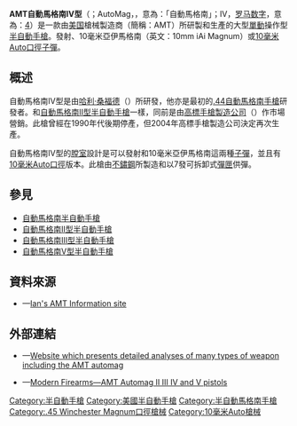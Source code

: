 {{noteTA
|G1=軍事
|G2=長度單位
|G3=Firearms
}}
{{Infobox Weapon
|name= 自動麥格農IV型半自動手槍<br />{{Lang|en|AMT AutoMag IV}}
|image= 
|image_size= 300px
|caption= 
|origin= {{flagcountry|United States}}
|type= [[半自動手槍|半自動手槍]]
<!-- Type selection -->
|is_ranged= yes
|is_bladed= 
|is_explosive= 
|is_artillery= 
|is_vehicle= 
|is_missile= 
|is_UK= 
<!-- Service history -->
|service= 
|used_by= 
|wars= 
<!-- Production history -->
|designer= [[哈利·桑福德|哈利·桑福德]]（{{Lang|en|Harry Sanford}}）
|design_date= 
|manufacturer= <div class="NavFrame collapsed" style="color: black; background-color: #FFFFFF; margin: 0 auto; padding: 0 10px; text-align: left;"><div class="NavHead" style="background-color: #FFFFFF; margin: 0 auto; padding: 0 10px; font-weight:normal;"></div><div class="NavContent" style="background-color: #FFFFFF; margin: 0 auto; padding: 0 10px;">
* {{Link-en|阿卡迪亞機器及工具公司|Arcadia Machine & Tool}}
* [[高標手槍製造公司|高標手槍製造公司]]
</div>
</div>
|unit_cost= [[美元|﹩]]700
|production_date= 1990年—1990年代後期，2004年—
|number= 
|variants= 
<!-- General specifications -->
|spec_label= 
|weight= 空槍：1.3[[千克|千克]]（45.86[[盎司|盎司]]，2.9[[磅|磅]]）
|length= 
|part_length= <div class="NavFrame collapsed" style="color: black; background-color: #FFFFFF; margin: 0 auto; padding: 0 10px; text-align: left;"><div class="NavHead" style="background-color: #FFFFFF; margin: 0 auto; padding: 0 10px; font-weight:normal;"></div><div class="NavContent" style="background-color: #FFFFFF; margin: 0 auto; padding: 0 10px;">
* .45溫徹斯特馬格南：
** 165.1[[毫米|毫米]]（6.5[[英寸|英寸]]）
** 215.9毫米（8.5英吋）
* 10毫米亞伊馬格南：165.1毫米（6.5英吋）
</div>
</div>
|width= 
|height= 
|diameter= 
|crew= 
<!-- Ranged weapon specifications --> 
|cartridge= -{}-
* {{Link-en|.45溫徹斯特馬格南|.45 Magnum}}
* 10毫米亞伊馬格南
* [[10mm_Auto|10毫米Auto]]
|caliber= <div class="NavFrame collapsed" style="color: black; background-color: #FFFFFF; margin: 0 auto; padding: 0 10px; text-align: left;"><div class="NavHead" style="background-color: #FFFFFF; margin: 0 auto; padding: 0 10px; font-weight:normal;"></div><div class="NavContent" style="background-color: #FFFFFF; margin: 0 auto; padding: 0 10px;">
* .45 溫徹斯特馬格南：11.43毫米（.45英吋）
* 10毫米亞伊馬格南、10毫米Auto：10毫米（.4英吋）
|barrels= 1根，[[膛線|線膛]]
|action= <div class="NavFrame collapsed" style="color: black; background-color: #FFFFFF; margin: 0 auto; padding: 0 10px; text-align: left;"><div class="NavHead" style="background-color: #FFFFFF; margin: 0 auto; padding: 0 10px; font-weight:normal;"></div><div class="NavContent" style="background-color: #FFFFFF; margin: 0 auto; padding: 0 10px;">
* [[後座作用|槍管短行程後座作用]]
* [[扳机|單動操作扳機]]
</div>
</div>
|mode= {{Link-en|半自動槍械|Semi-automatic firearm|半自動}}
|rate= 
|velocity= 
|range= 大約50[[米_(单位)|公尺]]（54.68[[码|码]]，164.04[[英尺|英尺]]）
|max_range= 
|feed= 7發可拆卸式[[彈匣|彈匣]]
|sights= [[機械瞄具|機械瞄具]]：金屬缺口式後[[照門|照門]]及刀片式前[[照準器|準星]]（可調整）
<!-- 火炮規格 -->
|breech= 
|recoil= 
|carriage= 
|elevation= 
|traverse= 
<!-- 刃器規格 -->
|blade_type= 
|hilt_type= 
|sheath_type= 
|head_type= 
|haft_type= 
<!-- 爆炸物內填炸藥規格 --> 
|filling= 
|filling_weight= 
|detonation= 
|yield= 
<!-- 車輛/飛彈 規格 -->
|armour= 
|primary_armament= 
|secondary_armament= 
|engine= 
|engine_power= 
|transmission= 
|payload_capacity= 
|fuel_capacity= 
|pw_ratio= 
|suspension= 
|clearance= 
|vehicle_range= 
|speed= 
|guidance= 
|steering= 
<!-- missiles only -->
|wingspan= 
|propellant= 
|ceiling= 
|altitude= 
|depth= 
|boost= 
|accuracy= 
|launch_platform= 
|transport= 
}}

'''AMT自動馬格南IV型'''（{{Lang-en|AMT AutoMag IV}}；AutoMag，{{Lang-en|Automatic Magnum}}，意為：「自動馬格南」；IV，[[罗马数字|罗马数字]]，意為：[[4|4]]）是一款由[[美国|美国]]槍械製造商{{Link-en|阿卡迪亞機器及工具公司|Arcadia Machine & Tool}}（簡稱：AMT）所研製和生產的大型[[扳機|單動]]操作型[[半自動手槍|半自動手槍]]。發射{{Link-en|.45溫徹斯特馬格南|.45 Magnum}}、10毫米亞伊馬格南（英文：10mm iAi Magnum）或[[10mm_Auto|10毫米Auto]][[口徑|口徑]][[子彈|子彈]]。

== 概述 ==
自動馬格南Ⅳ型是由[[哈利·桑福德|哈利·桑福德]]（{{Lang-en|Harry Sanford}}）所研發，他亦是最初的[[自動麥林手槍|.44自動馬格南手槍]]研發者。和[[自動馬格南II型半自動手槍|自動馬格南II型半自動手槍]]一樣，同前是由[[高標手槍製造公司|高標手槍製造公司]]（{{Lang-en|High Standard}}）作市場營銷。此槍曾經在1990年代後期停產，但2004年高標手槍製造公司決定再次生產。

自動馬格南IV型的[[膛室|膛室]]設計是可以發射{{Link-en|.45溫徹斯特馬格南|.45 Magnum}}和10毫米亞伊馬格南這兩種[[子彈|子彈]]，並且有[[10mm_Auto|10毫米Auto]][[口徑|口徑]]版本。此槍由[[不鏽鋼|不鏽鋼]]所製造和以7發可拆卸式[[彈匣|彈匣]]供彈。

== 參見 ==
* [[自動麥林手槍|自動馬格南半自動手槍]]
* [[自動馬格南II型半自動手槍|自動馬格南II型半自動手槍]]
* [[自動馬格南III型半自動手槍|自動馬格南III型半自動手槍]]
* [[自動馬格南V型半自動手槍|自動馬格南V型半自動手槍]]

== 資料來源 ==
<div class="references-small">
<references />
* {{en icon}}—[https://web.archive.org/web/20090615173654/http://www.glossover.co.uk/amt/AutoMagIV/ Ian's AMT Information site]
</div>

== 外部連結 ==
* {{en icon}}—[https://web.archive.org/web/20070506112605/http://www.kitsune.addr.com/Firearms/Auto-Pistols/AMT_Automag_IV.htm Website which presents detailed analyses of many types of weapon including the AMT automag]
* {{en icon}}—[http://world.guns.ru/handguns/hg/usa/amt-automag-ii-v-e.html Modern Firearms—AMT Automag II III IV and V pistols]

[[Category:半自動手槍|Category:半自動手槍]]
[[Category:美國半自動手槍|Category:美國半自動手槍]]
[[Category:半自動馬格南手槍|Category:半自動馬格南手槍]]
[[Category:.45_Winchester_Magnum口徑槍械|Category:.45 Winchester Magnum口徑槍械]]
[[Category:10毫米Auto槍械|Category:10毫米Auto槍械]]